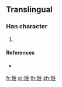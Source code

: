 {{character info/new}}
==Translingual==

===Han character===
{{Han char|rn=86|rad=火|as=06|sn=10|four=|canj=FSLL|ids=⿰火臣}}

# {{defn|Han|sort=火06}}

====References====
* {{Han ref|kx=0671.081|hdz=32199.031|uh=70E5|ud=28901}}

[[fr:烥]]
[[pl:烥]]
[[th:烥]]
[[zh:烥]]